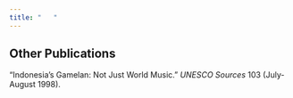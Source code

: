 ```yaml
---
title: "   "
---
```


## Other Publications


“Indonesia’s Gamelan: Not Just World Music.” *UNESCO Sources* 103 (July-August 1998).